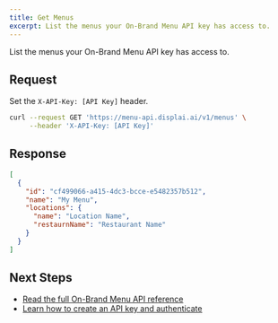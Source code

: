 ```yaml
---
title: Get Menus
excerpt: List the menus your On-Brand Menu API key has access to.
---
```


List the menus your On-Brand Menu API key has access to.

## Request

Set the `X-API-Key: [API Key]` header.

```bash
curl --request GET 'https://menu-api.displai.ai/v1/menus' \
     --header 'X-API-Key: [API Key]'
```

## Response

```json
[
  {
    "id": "cf499066-a415-4dc3-bcce-e5482357b512",
    "name": "My Menu",
    "locations": {
      "name": "Location Name",
      "restaurnName": "Restaurant Name"
    }
  }
]
```

## Next Steps

- [Read the full On-Brand Menu API reference](/docs/on-brand-menus/reference)
- [Learn how to create an API key and authenticate](/docs/on-brand-menus/api-keys)
